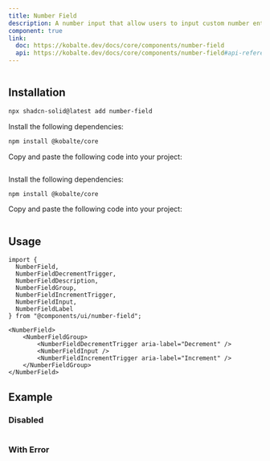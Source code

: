 ```yaml
---
title: Number Field
description: A number input that allow users to input custom number entries with a keyboard.
component: true
link:
  doc: https://kobalte.dev/docs/core/components/number-field
  api: https://kobalte.dev/docs/core/components/number-field#api-reference
---
```




<ComponentPreview name="number-field-demo" >

```tsx file=<rootDir>/../packages/tailwindcss/examples/number-field-demo.tsx
```

</ComponentPreview>

## Installation

<ComponentInstallation >


```bash
npx shadcn-solid@latest add number-field
```


<Step >

<StepItem>Install the following dependencies:</StepItem>
```bash
npm install @kobalte/core
```

<StepItem>Copy and paste the following code into your project:</StepItem>
```tsx file=<rootDir>/../packages/tailwindcss/ui/number-field.tsx
```

</Step>

<Step >

<StepItem>Install the following dependencies:</StepItem>
```bash
npm install @kobalte/core
```

<StepItem>Copy and paste the following code into your project:</StepItem>
```tsx file=<rootDir>/../packages/unocss/ui/number-field.tsx
```

</Step>

</ComponentInstallation>

## Usage

```tsx
import {
  NumberField,
  NumberFieldDecrementTrigger,
  NumberFieldDescription,
  NumberFieldGroup,
  NumberFieldIncrementTrigger,
  NumberFieldInput,
  NumberFieldLabel
} from "@components/ui/number-field";
```

```tsx
<NumberField>
    <NumberFieldGroup>
        <NumberFieldDecrementTrigger aria-label="Decrement" />
        <NumberFieldInput />
        <NumberFieldIncrementTrigger aria-label="Increment" />
    </NumberFieldGroup>
</NumberField>
```

## Example

### Disabled

<ComponentPreview name="number-field-disabled-demo" >

```tsx file=<rootDir>/../packages/tailwindcss/examples/number-field-disabled-demo.tsx
```

</ComponentPreview>

### With Error

<ComponentPreview name="number-field-with-error-demo" >

```tsx file=<rootDir>/../packages/tailwindcss/examples/number-field-with-error-demo.tsx
```

</ComponentPreview>
